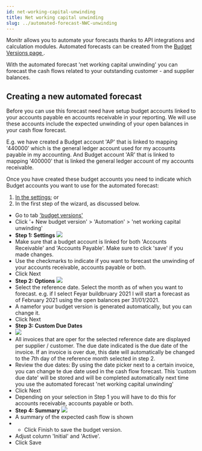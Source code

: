 ```yaml
---
id: net-working-capital-unwinding
title: Net working capital unwinding
slug: ../automated-forecast-NWC-unwinding
---
```





Monitr allows you to automate your forecasts thanks to API integrations and calculation modules.
Automated forecasts can be created from the [Budget Versions page ](./budget-versions).

With the automated forecast 'net working capital unwinding' you can forecast the cash flows related to your outstanding customer - and supplier balances. 

## Creating a new automated forecast
Before you can use this forecast need have setup budget accounts linked to your accounts payable en accounts receivable in your reporting.
We will use these accounts include the expected unwinding of your open balances in your cash flow forecast.

E.g. we have created a Budget account 'AP' that is linked to mapping '440000' which is the general ledger account used for my accounts payable in my accounting. And Budget account 'AR' that is linked to mapping '400000' that is linked the general ledger account of my accounts receivable.

Once you have created these budget accounts you need to indicate which Budget accounts you want to use for the automated forecast:
1. [In the settings](https://app.monitr.be/dashboard/organisations/entities/definitions/budget/settings/nwc); or
1. In the first step of the wizard, as discussed below.

- Go to tab ['budget versions'](https://app.monitr.be/dashboard/organisations/entities/definitions/budget/versions)
- Click '+  New budget version' > 'Automation' > 'net working capital unwinding'
- **Step 1: Settings**
<BrowserFrame> <img src={NWCUnwindingStep1} /></BrowserFrame>
- Make sure that a budget account is linked for both 'Accounts Receivable' and 'Accounts Payable'. Make sure to click 'save' if you made changes.
- Use the checkmarks to indicate if you want to forecast the unwinding of your accounts receivable, accounts payable or both.
- Click <PrimaryButton>Next</PrimaryButton>
- **Step 2: Options**
<BrowserFrame> <img src={NWCUnwindingStep2} /></BrowserFrame>
- Select the reference date. Select the month as of when you want to forecast. e.g. if I select Feyar buildbruary 2021 I will start a forecast as of February 2021 using the open balances per 31/01/2021.
- A namefor your budget version is generated automatically, but you can change it.
- Click <PrimaryButton>Next</PrimaryButton>
- **Step 3: Custom Due Dates**
- <BrowserFrame> <img src={NWCUnwindingStep3} /></BrowserFrame>
- All invoices that are oper for the selected reference date are displayed per supplier / customer. The due date indicated is the due date of the invoice. If an invoice is over due, this date will automatically be changed to the 7th day of the reference month selected in step 2.
- Review the due dates: By using the date picker next to a certain invoice, you can change te due date used in the cash flow forecast. This 'custom due date' will be stored and will be completed automatically next time you use the automated forecast 'net working capital unwinding'
- Click <PrimaryButton>Next</PrimaryButton>
- Depending on your selection in Step 1 you will have to do this for accounts receivable, accounts payable or both.
- **Step 4: Summary**
<BrowserFrame> <img src={NWCUnwindingStep4} /></BrowserFrame>
- A summary of the expected cash flow is shown
- - Click <PrimaryButton>Finish</PrimaryButton> to save the budget version.
- Adjust column 'Initial' and 'Active'.
- Click <PrimaryButton>Save</PrimaryButton>

